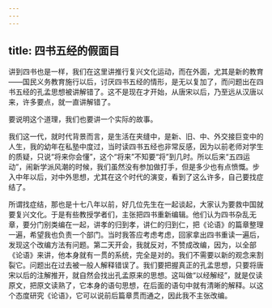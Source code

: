 ```yaml
---
---
---
```

title: 四书五经的假面目
---




讲到四书也是一样，我们在这里讲推行复兴文化运动，而在外面，尤其是新的教育——国民义务教育施行以后，讨厌四书五经的情形，是无以复加了，而问题出在四书五经的孔孟思想被讲解错了。这不是现在才开始，从唐宋以后，乃至远从汉唐以来，许多要点，就一直讲解错了。

要说明这个道理，我们也要讲一个实际的故事。

我们这一代，就时代背景而言，是生活在夹缝中，是新、旧、中、外交接巨变中的人生，我的幼年在私塾中度过，当时读四书五经也非常反感，因为以前老师对学生的质疑，只说“将来你会懂”，这个“将来”不知要“将”到几时。所以后来“五四运动”，闹新学派风潮的时候，我们虽然没有参加做打手，但是多少也有点愤慨。步入中年以后，对中外思想，尤其在这个时代的演变，看到了这么许多，自己要找症结了。

所谓找症结，那也是十七八年以前，好几位先生在一起谈起，大家认为要救中国就要复兴文化。于是有些教授学者们，主张把四书重新编辑。他们认为四书杂乱无章，要分门别类编在一起，讲孝的归到孝，讲仁的归到仁，把《论语》的篇章整理一遍，希望我也负责一个部门。当时我答应考虑考虑，回家拿出四书重读一遍后，发现这个改编方法有问题。第二天开会，我就反对，不赞成改编，因为，以全部《论语》来讲，他本身就有一贯的系统，完全是对的。我们不需要以新的观念来割裂它。问题出在过去被一般人解释错误了。我们要把握真正的孔孟思想，只要将唐宋以后的注解推开，就自然会找出孔孟原来的思想。这叫做“以经解经”，就是仅读原文，把原文读熟了，它本身的语句思想，在后面的语句中就有清晰的解释。以这个态度研究《论语》，它可以说前后篇章贯而通之，因此我不主张改编。